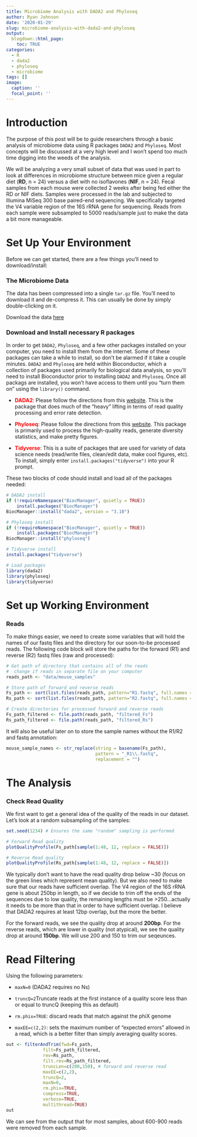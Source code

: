 ```yaml
---
title: Microbiome Analysis with DADA2 and Phyloseq
author: Ryan Johnson
date: '2020-01-29'
slug: microbiome-analysis-with-dada2-and-phyloseq
output:
  blogdown::html_page:
    toc: TRUE
categories:
  - R
  - dada2
  - phyloseq
  - microbiome
tags: []
image:
  caption: ''
  focal_point: ''
---
```


# Introduction

The purpose of this post will be to guide researchers through a basic analysis of microbiome data using R packages `DADA2` and `Phyloseq`. Most concepts will be discussed at a very high level and I won't spend too much time digging into the weeds of the analysis. 

We will be analyzing a very small subset of data that was used in part to look at differences in microbiome structure between mice given a regular diet (**RD**, n = 24) versus a diet with no isoflavones (**NIF**, n = 24). Fecal samples from each mouse were collected 2 weeks after being fed either the RD or NIF diets. Samples were processed in the lab and subjected to Illumina MiSeq 300 base paired-end sequencing. We specifically targeted the V4 variable region of the 16S rRNA gene for sequencing. Reads from each sample were subsampled to 5000 reads/sample just to make the data a bit more manageable.

# Set Up Your Environment

Before we can get started, there are a few things you'll need to download/install:

### The Microbiome Data

The data has been compressed into a single `tar.gz` file. You'll need to download it and de-compress it. This can usually be done by simply double-clicking on it.

Download the data [here](https://drive.google.com/file/d/1HCcMQASYweEYrjTQUxuHeaQ07FlJf-3U/view?usp=sharing)

### Download and Install necessary R packages

In order to get `DADA2`, `Phyloseq`, and a few other packages installed on your computer, you need to install them from the internet. Some of these packages can take a while to install, so don't be alarmed if it take a couple minutes. `DADA2` and `Phyloseq` are held within Bioconductor, which a collection of packages used primarily for biological data analysis, so you'll need to install Bioconductor prior to installing `DADA2` and `Phyloseq`. Once all packags are installed, you won't have access to them until you "turn them on" using the `library()` command.

* <span style="color: red;">**DADA2**</span>: Please follow the directions from this [website](https://benjjneb.github.io/dada2/dada-installation.html). This is the package that does much of the "heavy" lifting in terms of read quality processing and error rate detection.

* <span style="color: red;">**Phyloseq**</span>: Please follow the directions from this [website](https://bioconductor.org/packages/release/bioc/html/phyloseq.html). This package is primarily used to process the high-quality reads, generate diversity statistics, and make pretty figures.

* <span style="color: red;">**Tidyverse**</span>: This is a suite of packages that are used for variety of data science needs (read/write files, clean/edit data, make cool figures, etc). To install, simply enter `install.packages("tidyverse")` into your R prompt.

These two blocks of code should install and load all of the packages needed:

```r
# DADA2 install
if (!requireNamespace("BiocManager", quietly = TRUE))
    install.packages("BiocManager")
BiocManager::install("dada2", version = "3.10")

# Phyloseq install
if (!requireNamespace("BiocManager", quietly = TRUE))
    install.packages("BiocManager")
BiocManager::install("phyloseq")

# Tidyverse install
install.packages("tidyverse")
```


```r
# Load packages
library(dada2)
library(phyloseq)
library(tidyverse)
```



# Set up Working Environment

### Reads

To make things easier, we need to create some variables that will hold the names of our fastq files and the directory for our soon-to-be processed reads. The following code block will store the paths for the forward (R1) and reverse (R2) fastq files (raw and processed):

```r
# Get path of directory that contains all of the reads
#  change if reads in separate file on your computer
reads_path <- "data/mouse_samples" 

# Store path of forward and reverse reads
Fs_path <- sort(list.files(reads_path, pattern="R1.fastq", full.names = TRUE))
Rs_path <- sort(list.files(reads_path, pattern="R2.fastq", full.names = TRUE))

# Create directories for processed forward and reverse reads
Fs_path_filtered <- file.path(reads_path, "filtered_Fs")
Rs_path_filtered <- file.path(reads_path, "filtered_Rs")
```


It will also be useful later on to store the sample names without the R1/R2 and fastq annotation:

```r
mouse_sample_names <- str_replace(string = basename(Fs_path), 
                                  pattern = "_R1\\.fastq",
                                  replacement = "")
```



# The Analysis

### Check Read Quality

We first want to get a general idea of the quality of the reads in our dataset. Let's look at a random subsampling of the samples:

```r
set.seed(1234) # Ensures the same "random" sampling is performed

# Forward Read quality
plotQualityProfile(Fs_path[sample(1:48, 12, replace = FALSE)])

# Reverse Read quality
plotQualityProfile(Rs_path[sample(1:48, 12, replace = FALSE)])
```

We typically don't want to have the read quality drop below ~30 (focus on the green lines which represent mean quality). But we also need to make sure that our reads have sufficient overlap. The V4 region of the 16S rRNA gene is about 250bp in length, so if we decide to trim off the ends of the sequences due to low quality, the remaining lengths must be >250...actually it needs to be more than that in order to have sufficient overlap. I believe that DADA2 requires at least 12bp overlap, but the more the better.

For the forward reads, we see the quality drop at around **200bp**. For the reverse reads, which are lower in quality (not atypical), we see the quality drop at around **150bp**. We will use 200 and 150 to trim our seqeunces.


# Read Filtering

Using the following parameters:

* `maxN=0` (DADA2 requires no Ns)

* `truncQ=2`Truncate reads at the first instance of a quality score less than or equal to truncQ (keeping this as default)

* `rm.phix=TRUE`: discard reads that match against the phiX genome

* `maxEE=c(2,2)`: sets the maximum number of “expected errors” allowed in a read, which is a better filter than simply averaging quality scores.

```r
out <- filterAndTrim(fwd=Fs_path, 
              filt=Fs_path_filtered,
              rev=Rs_path, 
              filt.rev=Rs_path_filtered,
              truncLen=c(200,150), # forward and reverse read 
              maxEE=c(2,2), 
              truncQ=2, 
              maxN=0, 
              rm.phix=TRUE,
              compress=TRUE, 
              verbose=TRUE, 
              multithread=TRUE)
out
```

We can see from the output that for most samples, about 600-900 reads were removed from each sample.